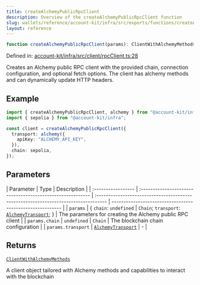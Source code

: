 ```yaml
---
title: createAlchemyPublicRpcClient
description: Overview of the createAlchemyPublicRpcClient function
slug: wallets/reference/account-kit/infra/src/exports/functions/createAlchemyPublicRpcClient
layout: reference
---
```


```ts
function createAlchemyPublicRpcClient(params): ClientWithAlchemyMethods;
```

Defined in: [account-kit/infra/src/client/rpcClient.ts:28](https://github.com/alchemyplatform/aa-sdk/blob/49e74eee8606f480b200b4612d00d950da8a8742/account-kit/infra/src/client/rpcClient.ts#L28)

Creates an Alchemy public RPC client with the provided chain, connection configuration, and optional fetch options. The client has alchemy methods and can dynamically update HTTP headers.

## Example

```ts
import { createAlchemyPublicRpcClient, alchemy } from "@account-kit/infra";
import { sepolia } from "@account-kit/infra";

const client = createAlchemyPublicRpcClient({
  transport: alchemy({
    apiKey: "ALCHEMY_API_KEY",
  }),
  chain: sepolia,
});
```

## Parameters

| Parameter          | Type                                                       | Description                                                                         |
| :----------------- | :--------------------------------------------------------- | :---------------------------------------------------------------------------------- | --------------------------------------------------------- |
| `params`           | \{ `chain`: `undefined`                                    | `Chain`; `transport`: [`AlchemyTransport`](../type-aliases/AlchemyTransport.mdx); } | The parameters for creating the Alchemy public RPC client |
| `params.chain`     | `undefined`                                                | `Chain`                                                                             | The blockchain chain configuration                        |
| `params.transport` | [`AlchemyTransport`](../type-aliases/AlchemyTransport.mdx) | -                                                                                   |

## Returns

[`ClientWithAlchemyMethods`](../type-aliases/ClientWithAlchemyMethods.mdx)

A client object tailored with Alchemy methods and capabilities to interact with the blockchain
